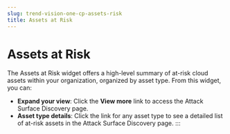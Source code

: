 ```yaml
---
slug: trend-vision-one-cp-assets-risk
title: Assets at Risk
---
```

# Assets at Risk

The Assets at Risk widget offers a high-level summary of at-risk cloud assets within your organization, organized by asset type. From this widget, you can:

- **Expand your view**: Click the **View more** link to access the Attack Surface Discovery page.
- **Asset type details**: Click the link for any asset type to see a detailed list of at-risk assets in the Attack Surface Discovery page.
:::
